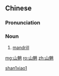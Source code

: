 ==Chinese==
{{zh-forms}}

===Pronunciation===
{{zh-pron
|m=shānxiāo
|mn=sam-siau/san-siau
|cat=n
}}

===Noun===
{{zh-noun}}

# [[mandrill]]

[[Category:zh:Primates|shan1xiao1]]

[[mg:山魈]]
[[ro:山魈]]
[[zh:山魈]]